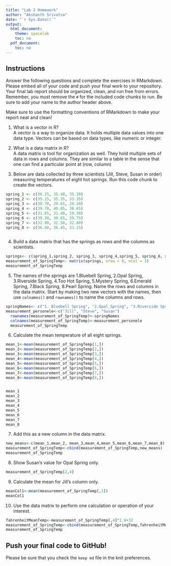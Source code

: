 ```yaml
---
title: "Lab 2 Homework"
author: "Akshanth Srivatsa"
date: "`r Sys.Date()`"
output:
  html_document:
    theme: spacelab
    toc: no
  pdf_document:
    toc: no
---
```


## Instructions
Answer the following questions and complete the exercises in RMarkdown. Please embed all of your code and push your final work to your repository. Your final lab report should be organized, clean, and run free from errors. Remember, you must remove the `#` for the included code chunks to run. Be sure to add your name to the author header above.  

Make sure to use the formatting conventions of RMarkdown to make your report neat and clean!  

1. What is a vector in R?  
A vector is a way to organize data. It holds multiple data values into one data type. Vectors can be based on data types, like numeric or integer.

2. What is a data matrix in R?  
A data matrix is tool for organization as well. They hold multiple sets of data in rows and columns. They are similar to a table in the sense that one can find a particular point at (row, column)


3. Below are data collected by three scientists (Jill, Steve, Susan in order) measuring temperatures of eight hot springs. Run this code chunk to create the vectors.  
```r

spring_1 <- c(36.25, 35.40, 35.30)
spring_2 <- c(35.15, 35.35, 33.35)
spring_3 <- c(30.70, 29.65, 29.20)
spring_4 <- c(39.70, 40.05, 38.65)
spring_5 <- c(31.85, 31.40, 29.30)
spring_6 <- c(30.20, 30.65, 29.75)
spring_7 <- c(32.90, 32.50, 32.80)
spring_8 <- c(36.80, 36.45, 33.15)



```


4. Build a data matrix that has the springs as rows and the columns as scientists.  
```r
springs<- c(spring_1,spring_2, spring_3, spring_4,spring_5, spring_6, spring_7, spring_8)
measurement_of_SpringTemp<- matrix(springs, nrow = 8, ncol = 3)
measurement_of_SpringTemp
```

5. The names of the springs are 1.Bluebell Spring, 2.Opal Spring, 3.Riverside Spring, 4.Too Hot Spring, 5.Mystery Spring, 6.Emerald Spring, 7.Black Spring, 8.Pearl Spring. Name the rows and columns in the data matrix. Start by making two new vectors with the names, then use `colnames()` and `rownames()` to name the columns and rows.
```r
springNames<- c("1. Bluebell Spring", "2.Opal_Spring", "3.Riverside Spring", "4.Too Hot Spring", "5.Mystery Spring", "6.Emerald Spring", "7.Black Spring", "8.Pearl_Spring")
measurement_personele<-c("Jill", "Steve", "Susan")
  rownames(measurement_of_SpringTemp)<-springNames
  colnames(measurement_of_SpringTemp)<-measurement_personele
  measurement_of_SpringTemp
```

6. Calculate the mean temperature of all eight springs.
```r
mean_1<-mean(measurement_of_SpringTemp[1,])
mean_2<-mean(measurement_of_SpringTemp[2,])
mean_3<-mean(measurement_of_SpringTemp[3,])
mean_4<-mean(measurement_of_SpringTemp[4,])
mean_5<-mean(measurement_of_SpringTemp[5,])
mean_6<-mean(measurement_of_SpringTemp[6,])
mean_7<-mean(measurement_of_SpringTemp[7,])
mean_8<-mean(measurement_of_SpringTemp[8,])


mean_1
mean_2
mean_3
mean_4
mean_5
mean_6
mean_7
mean_8
```


7. Add this as a new column in the data matrix.  
```r
new_means<-c(mean_1,mean_2, mean_3,mean_4,mean_5,mean_6,mean_7,mean_8)
measurement_of_SpringTemp<-cbind(measurement_of_SpringTemp,new_means)
measurement_of_SpringTemp

```

8. Show Susan's value for Opal Spring only.
```r
measurement_of_SpringTemp[2,4]
```

9. Calculate the mean for Jill's column only.  
```r
meanCol1<-mean(measurement_of_SpringTemp[,1])
meanCol1
```

10. Use the data matrix to perform one calculation or operation of your interest.
```r
fahrenheitMeanTemp<-measurement_of_SpringTemp[,4]*1.8+32
measurement_of_SpringTemp<-cbind(measurement_of_SpringTemp,fahrenheitMeanTemp)
measurement_of_SpringTemp
```

## Push your final code to GitHub!
Please be sure that you check the `keep md` file in the knit preferences.  